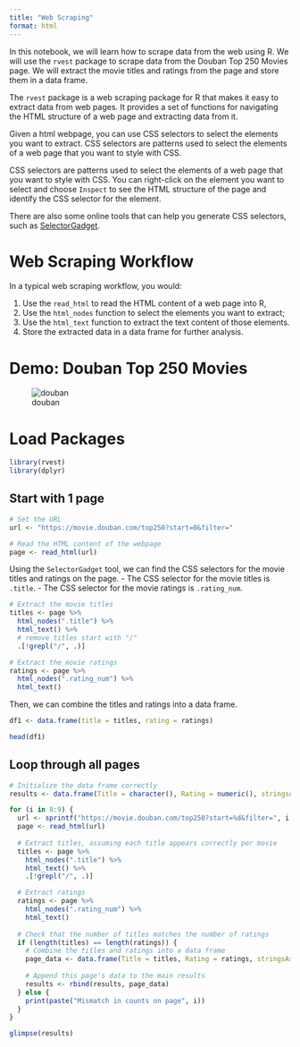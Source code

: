 ```yaml
---
title: "Web Scraping"
format: html
---
```


In this notebook, we will learn how to scrape data from the web using R. We will use the `rvest` package to scrape data from the Douban Top 250 Movies page. We will extract the movie titles and ratings from the page and store them in a data frame.

::: {.callout-note}
The `rvest` package is a web scraping package for R that makes it easy to extract data from web pages. It provides a set of functions for navigating the HTML structure of a web page and extracting data from it.
:::

Given a html webpage, you can use CSS selectors to select the elements you want to extract. CSS selectors are patterns used to select the elements of a web page that you want to style with CSS.


CSS selectors are patterns used to select the elements of a web page that you want to style with CSS. You can right-click on the element you want to select and choose `Inspect` to see the HTML structure of the page and identify the CSS selector for the element.

There are also some online tools that can help you generate CSS selectors, such as [SelectorGadget](https://selectorgadget.com/).

# Web Scraping Workflow

In a typical web scraping workflow, you would:

1.  Use the `read_html` to read the HTML content of a web page into R,
2.  Use the `html_nodes` function to select the elements you want to extract;
3.  Use the `html_text` function to extract the text content of those elements.
4.  Store the extracted data in a data frame for further analysis.


# Demo: Douban Top 250 Movies

![douban]("douban.png)

# Load Packages

```r
library(rvest)
library(dplyr)
```

## Start with 1 page

```r
# Set the URL
url <- "https://movie.douban.com/top250?start=0&filter="

# Read the HTML content of the webpage
page <- read_html(url)
```

Using the `SelectorGadget` tool, we can find the CSS selectors for the movie titles and ratings on the page.
-   The CSS selector for the movie titles is `.title`.
-   The CSS selector for the movie ratings is `.rating_num`.

```r
# Extract the movie titles
titles <- page %>%
  html_nodes(".title") %>%
  html_text() %>%
  # remove titles start with "/"
  .[!grepl("/", .)]

# Extract the movie ratings
ratings <- page %>%
  html_nodes(".rating_num") %>%
  html_text()
```

Then, we can combine the titles and ratings into a data frame.

```r
df1 <- data.frame(title = titles, rating = ratings)
```

```r
head(df1)
```

## Loop through all pages

```r
# Initialize the data frame correctly
results <- data.frame(Title = character(), Rating = numeric(), stringsAsFactors = FALSE)

for (i in 0:9) {
  url <- sprintf("https://movie.douban.com/top250?start=%d&filter=", i * 25)
  page <- read_html(url)
  
  # Extract titles, assuming each title appears correctly per movie
  titles <- page %>%
    html_nodes(".title") %>%
    html_text() %>%
    .[!grepl("/", .)]

  # Extract ratings
  ratings <- page %>%
    html_nodes(".rating_num") %>%
    html_text()
  
  # Check that the number of titles matches the number of ratings
  if (length(titles) == length(ratings)) {
    # Combine the titles and ratings into a data frame
    page_data <- data.frame(Title = titles, Rating = ratings, stringsAsFactors = FALSE)
    
    # Append this page's data to the main results
    results <- rbind(results, page_data)
  } else {
    print(paste("Mismatch in counts on page", i))
  }
}
```

```r
glimpse(results)
```

